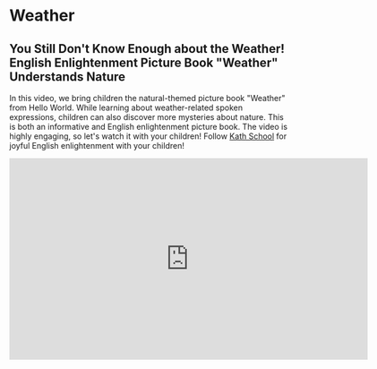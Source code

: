 # Weather

## You Still Don't Know Enough about the Weather! English Enlightenment Picture Book "Weather" Understands Nature

In this video, we bring children the natural-themed picture book "Weather" from Hello World.
While learning about weather-related spoken expressions, children can also discover more mysteries about nature.
This is both an informative and English enlightenment picture book.
The video is highly engaging, so let's watch it with your children!
Follow [Kath School](https://space.bilibili.com/20797715) for joyful English enlightenment with your children!

<iframe
  src="https://player.bilibili.com/player.html?bvid=BV1om4y1x7Fa&cid=1&page=1"
  scrolling="no"
  border="0"
  frameborder="no"
  framespacing="0"
  allowfullscreen="true"
  width="640"
  height="360"
></iframe>

